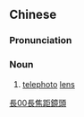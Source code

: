 {{also|长焦距镜头}}
==Chinese==
{{zh-forms|s=长焦距镜头|type=1112}}

===Pronunciation===
{{zh-pron
|m=cháng jiāo jù jìngtóu
|cat=n
}}

===Noun===
{{zh-noun}}

# [[telephoto]] [[lens]]

[[Category:zh:Photography|長00長焦距鏡頭]]